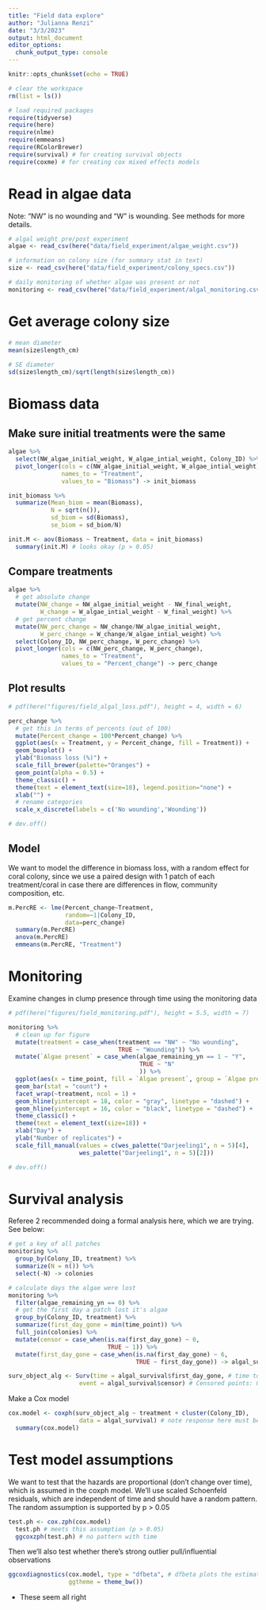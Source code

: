 ```yaml
---
title: "Field data explore"
author: "Julianna Renzi"
date: "3/3/2023"
output: html_document
editor_options: 
  chunk_output_type: console
---
```


```r
knitr::opts_chunk$set(echo = TRUE)

# clear the workspace
rm(list = ls())

# load required packages
require(tidyverse)
require(here)
require(nlme)
require(emmeans)
require(RColorBrewer)
require(survival) # for creating survival objects
require(coxme) # for creating cox mixed effects models
```

# Read in algae data

Note: "NW" is no wounding and "W" is wounding. See methods for more details.

```r
# algal weight pre/post experiment
algae <- read_csv(here("data/field_experiment/algae_weight.csv"))

# information on colony size (for summary stat in text)
size <- read_csv(here("data/field_experiment/colony_specs.csv")) 

# daily monitoring of whether algae was present or not
monitoring <- read_csv(here("data/field_experiment/algal_monitoring.csv")) 
```

# Get average colony size 

```r
# mean diameter
mean(size$length_cm)
  
# SE diameter
sd(size$length_cm)/sqrt(length(size$length_cm))
```

# Biomass data

## Make sure initial treatments were the same

```r
algae %>% 
  select(NW_algae_initial_weight, W_algae_intial_weight, Colony_ID) %>% 
  pivot_longer(cols = c(NW_algae_initial_weight, W_algae_intial_weight),
               names_to = "Treatment", 
               values_to = "Biomass") -> init_biomass

```

```r
init_biomass %>% 
  summarize(Mean_biom = mean(Biomass),
            N = sqrt(n()),
            sd_biom = sd(Biomass),
            se_biom = sd_biom/N)
```

```r
init.M <- aov(Biomass ~ Treatment, data = init_biomass)
  summary(init.M) # looks okay (p > 0.05)
```

## Compare treatments

```r
algae %>% 
  # get absolute change
  mutate(NW_change = NW_algae_initial_weight - NW_final_weight,
         W_change = W_algae_intial_weight - W_final_weight) %>%
  # get percent change
  mutate(NW_perc_change = NW_change/NW_algae_initial_weight,
         W_perc_change = W_change/W_algae_intial_weight) %>%
  select(Colony_ID, NW_perc_change, W_perc_change) %>% 
  pivot_longer(cols = c(NW_perc_change, W_perc_change),
               names_to = "Treatment", 
               values_to = "Percent_change") -> perc_change
```

## Plot results

```r
# pdf(here("figures/field_algal_loss.pdf"), height = 4, width = 6)

perc_change %>% 
  # get this in terms of percents (out of 100)
  mutate(Percent_change = 100*Percent_change) %>% 
  ggplot(aes(x = Treatment, y = Percent_change, fill = Treatment)) +
  geom_boxplot() +
  ylab("Biomass loss (%)") +
  scale_fill_brewer(palette="Oranges") + 
  geom_point(alpha = 0.5) +
  theme_classic() +
  theme(text = element_text(size=18), legend.position="none") +
  xlab("") +
  # rename categories
  scale_x_discrete(labels = c('No wounding','Wounding'))

# dev.off()
```

## Model

We want to model the difference in biomass loss, with a random effect for coral colony, since we use a paired design with 1 patch of each treatment/coral in case there are differences in flow, community composition, etc.

```r
m.PercRE <- lme(Percent_change~Treatment, 
                random=~1|Colony_ID, 
                data=perc_change)
  summary(m.PercRE)
  anova(m.PercRE) 
  emmeans(m.PercRE, "Treatment")
```

# Monitoring

Examine changes in clump presence through time using the monitoring data

```r
# pdf(here("figures/field_monitoring.pdf"), height = 5.5, width = 7)

monitoring %>% 
  # clean up for figure
  mutate(treatment = case_when(treatment == "NW" ~ "No wounding",
                               TRUE ~ "Wounding")) %>% 
  mutate(`Algae present` = case_when(algae_remaining_yn == 1 ~ "Y",
                                     TRUE ~ "N"
                                     )) %>% 
  ggplot(aes(x = time_point, fill = `Algae present`, group = `Algae present`)) +
  geom_bar(stat = "count") +
  facet_wrap(~treatment, ncol = 1) +
  geom_hline(yintercept = 18, color = "gray", linetype = "dashed") +
  geom_hline(yintercept = 16, color = "black", linetype = "dashed") +
  theme_classic() +
  theme(text = element_text(size=18)) +
  xlab("Day") +
  ylab("Number of replicates") +
  scale_fill_manual(values = c(wes_palette("Darjeeling1", n = 5)[4],
                    wes_palette("Darjeeling1", n = 5)[2]))

# dev.off()
```

# Survival analysis

Referee 2 recommended doing a formal analysis here, which we are trying. See below:

```r
# get a key of all patches
monitoring %>% 
  group_by(Colony_ID, treatment) %>% 
  summarize(N = n()) %>% 
  select(-N) -> colonies

# calculate days the algae were lost
monitoring %>% 
  filter(algae_remaining_yn == 0) %>% 
  # get the first day a patch lost it's algae
  group_by(Colony_ID, treatment) %>% 
  summarize(first_day_gone = min(time_point)) %>% 
  full_join(colonies) %>% 
  mutate(censor = case_when(is.na(first_day_gone) ~ 0,
                            TRUE ~ 1)) %>% 
  mutate(first_day_gone = case_when(is.na(first_day_gone) ~ 6,
                                    TRUE ~ first_day_gone)) -> algal_survival
```


```r
surv_object_alg <- Surv(time = algal_survival$first_day_gone, # time to death
                    event = algal_survival$censor) # Censored points: 0 = right censored (not a true death), 1 = event at time
```

Make a Cox model

```r
cox.model <- coxph(surv_object_alg ~ treatment + cluster(Colony_ID), 
                    data = algal_survival) # note response here must be a survival object returned by the Surv funtion (why we make the surv_object above)
  summary(cox.model)
```

# Test model assumptions

We want to test that the hazards are proportional (don't change over time), which is assumed in the coxph model. We'll use scaled Schoenfeld residuals, which are independent of time and should have a random pattern. The random assumption is supported by p > 0.05

```r
test.ph <- cox.zph(cox.model) 
  test.ph # meets this assumption (p > 0.05)
  ggcoxzph(test.ph) # no pattern with time
```

Then we'll also test whether there's strong outlier pull/influential observations

```r
ggcoxdiagnostics(cox.model, type = "dfbeta", # dfbeta plots the estimated changes in the regression coefficients upon deleting each observation in turn
                 ggtheme = theme_bw()) 
```

- These seem all right